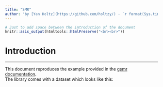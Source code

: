 ```yaml
---
title: "SMR"
author: "by [Yan Holtz](https://github.com/holtzy/) - `r format(Sys.time(), '%d %B %Y')`"
---
```


```r
# Just to add space between the introduction of the document
knitr::asis_output(htmltools::htmlPreserve("<br><br>"))
```

# Introduction
***
This document reproduces the example provided in the [gsmr documentation]("http://cnsgenomics.com/software/gsmr/").  
The library comes with a dataset which looks like this:





